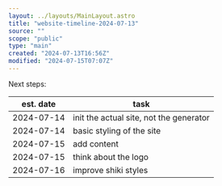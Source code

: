 ```yaml
---
layout: ../layouts/MainLayout.astro
title: "website-timeline-2024-07-13"
source: ""
scope: "public"
type: "main"
created: "2024-07-13T16:56Z"
modified: "2024-07-15T07:07Z"
---
```


Next steps:

| est. date  | task                                    |
| ---------- | --------------------------------------- |
| 2024-07-14 | init the actual site, not the generator |
| 2024-07-14 | basic styling of the site               |
| 2024-07-15 | add content                             |
| 2024-07-15 | think about the logo                    |
| 2024-07-16 | improve shiki styles                    |